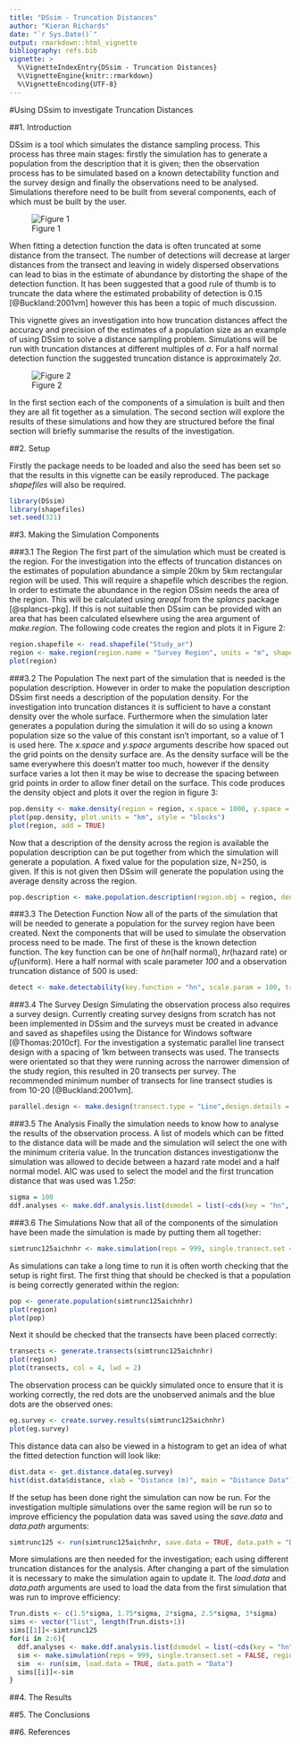 ```yaml
---
title: "DSsim - Truncation Distances"
author: "Kieran Richards"
date: "`r Sys.Date()`"
output: rmarkdown::html_vignette
bibliography: refs.bib
vignette: >
  %\VignetteIndexEntry{DSsim - Truncation Distances}
  %\VignetteEngine{knitr::rmarkdown}
  %\VignetteEncoding{UTF-8}
---
```

#Using DSsim to investigate Truncation Distances

##1. Introduction

DSsim is a tool which simulates the distance sampling process.  This process has three main stages: firstly the simulation has to generate a population from the description that it is given; then the observation process has to be simulated based on a known detectability function and the survey design and finally the observations need to be analysed.  Simulations therefore need to be built from several components, each of which must be built by the user.  

![Figure 1](SimulationDiagram.png)

When fitting a detection function the data is often truncated at some distance from the transect.  The number of detections will decrease at larger distances from the transect and leaving in widely dispersed observations can lead to bias in the estimate of abundance by distorting the shape of the detection function.  It has been suggested that a good rule of thumb is to truncate the data where the estimated probability of detection is 0.15 [@Buckland:2001vm] however this has been a topic of much discussion.

This vignette gives an investigation into how truncation distances affect the accuracy and precision of the estimates of a population size as an example of using DSsim to solve a distance sampling problem. Simulations will be run with truncation distances at different multiples of $\sigma$.  For a half normal detection function the suggested truncation distance is approximately 2$\sigma$.

![Figure 2](Rplot.png)

In the first section each of the components of a simulation is built and then they are all fit together as a simulation.  The second section will explore the results of these simulations and how they are structured before the final section will briefly summarise the results of the investigation. 

##2. Setup

Firstly the package needs to be loaded and also the seed has been set so that the results in this vignette can be easily reproduced.  The package _shapefiles_ will also be required. 
```r
library(DSsim)
library(shapefiles)
set.seed(321)
```

##3. Making the Simulation Components

###3.1 The Region
The first part of the simulation which must be created is the region.  For the investigation into the effects of truncation distances on the estimates of population abundance a simple 20km by 5km rectangular region will be used.  This will require a shapefile which describes the region.  In order to estimate the abundance in the region DSsim needs the area of the region.  This will be calculated using _areapl_ from the _splancs_ package [@splancs-pkg].  If this is not suitable then DSsim can be provided with an area that has been calculated elsewhere using the area argument of _make.region_.  The following code creates the region and plots it in Figure 2:
```r
region.shapefile <- read.shapefile("Study_ar")
region <- make.region(region.name = "Survey Region", units = "m", shapefile = region.shapefile)
plot(region)
```

###3.2 The Population
The next part of the simulation that is needed is the population description.  However in order to make the population description DSsim first needs a description of the population density.  For the investigation into truncation distances it is sufficient to have a constant density over the whole surface.  Furthermore when the simulation later generates a population during the simulation it will do so using a known population size so the value of this constant isn't important, so a value of 1 is used here.  The _x.space_ and _y.space_ arguments describe how spaced out the grid points on the density surface are.  As the density surface will be the same everywhere this doesn't matter too much, however if the density surface varies a lot then it may be wise to decrease the spacing between grid points in order to allow finer detail on the surface.  This code produces the density object and plots it over the region in figure 3:
```r
pop.density <- make.density(region = region, x.space = 1000, y.space = 1000, constant = 1) 
plot(pop.density, plot.units = "km", style = "blocks")
plot(region, add = TRUE)
```

Now that a description of the density across the region is available the population description can be put together from which the simulation will generate a population.  A fixed value for the population size, N=250, is given. If this is not given then DSsim will generate the population using the average density across the region.   
```r
pop.description <- make.population.description(region.obj = region, density.obj = pop.density, N = 250, fixed.N = TRUE)
```

###3.3 The Detection Function
Now all of the parts of the simulation that will be needed to generate a population for the survey region have been created.  Next the components that will be used to simulate the observation process need to be made.  The first of these is the known detection function.  The key function can be one of _hn_(half normal), _hr_(hazard rate) or _uf_(uniform).  Here a half normal with scale parameter _100_ and a observation truncation distance of 500 is used:
```r
detect <- make.detectability(key.function = "hn", scale.param = 100, truncation = 500)
```

###3.4 The Survey Design
Simulating the observation process also requires a survey  design.  Currently creating survey designs from scratch has not been implemented in DSsim and the surveys must be created in advance and saved as shapefiles using the Distance for Windows software [@Thomas:2010cf]. For the investigation a systematic parallel line transect design with a spacing of 1km between transects was used.  The transects were orientated so that they were running across the narrower dimension of the study region, this resulted in 20 transects per survey. The recommended minimum number of transects for line transect studies is from 10-20 [@Buckland:2001vm].
```r
parallel.design <- make.design(transect.type = "Line",design.details = c("Parallel","Systematic"),region.obj = region, path = "shapefiles")
```

###3.5 The Analysis
Finally the simulation needs to know how to analyse the results of the observation process.  A list of models which can be fitted to the distance data will be made and the simulation will select the one with the minimum criteria value.  In the truncation distances investigationw the simulation was allowed to decide between a hazard rate model and a half normal model.  AIC was used to select the model and the first truncation distance that was used was 1.25$\sigma$:
```r
sigma = 100
ddf.analyses <- make.ddf.analysis.list(dsmodel = list(~cds(key = "hn", formula = ~1), ~cds(key = "hr", formula = ~1)), method = "ds", criteria = "AIC", truncation = 1.25*sigma)
```

###3.6 The Simulations
Now that all of the components of the simulation have been made the simulation is made by putting them all together:
```r
simtrunc125aichnhr <- make.simulation(reps = 999, single.transect.set = FALSE, region.obj = region, design.obj = parallel.design, population.description.obj = pop.description, detectability.obj = detect, ddf.analyses.list = ddf.analyses)
```

As simulations can take a long time to run it is often worth checking that the setup is right first.
The first thing that should be checked is that a population is being correctly generated within the region:
```r
pop <- generate.population(simtrunc125aichnhr)
plot(region)
plot(pop)
```

Next it should be checked that the transects have been placed correctly:
```r
transects <- generate.transects(simtrunc125aichnhr)
plot(region)
plot(transects, col = 4, lwd = 2)
```

The observation process can be quickly simulated once to ensure that it is working correctly,  the red dots are the unobserved animals and the blue dots are the observed ones:
```r
eg.survey <- create.survey.results(simtrunc125aichnhr)
plot(eg.survey)
```

This distance data can also be viewed in a histogram to get an idea of what the fitted detection function will look like:
```r
dist.data <- get.distance.data(eg.survey)
hist(dist.data$distance, xlab = "Distance (m)", main = "Distance Data")
```

If the setup has been done right the simulation can now be run.  For the investigation multiple simulations over the same region will be run so to improve efficiency the population data was saved using the _save.data_ and _data.path_ arguments:
```r
simtrunc125 <- run(simtrunc125aichnhr, save.data = TRUE, data.path = "Data")
```

More simulations are then needed for the investigation; each using different truncation distances for the analysis.  After changing a part of the simulation it is necessary to make the simulation again to update it.  The _load.data_ and _data.path_ arguments are used to load the data from the first simulation that was run to improve efficiency:
```r
Trun.dists <- c(1.5*sigma, 1.75*sigma, 2*sigma, 2.5*sigma, 3*sigma)
sims <- vector("list", length(Trun.dists+1))
sims[[1]]<-simtrunc125
for(i in 2:6){
  ddf.analyses <- make.ddf.analysis.list(dsmodel = list(~cds(key = "hn", formula = ~1), ~cds(key = "hr", formula = ~1)), method = "ds", criteria = "AIC", truncation = Trun.dists[[i-1]])
  sim <- make.simulation(reps = 999, single.transect.set = FALSE, region.obj = region, design.obj = parallel.design, population.description.obj = pop.description, detectability.obj = detect, ddf.analyses.list = ddf.analyses)
  sim  <- run(sim, load.data = TRUE, data.path = "Data")
  sims[[i]]<-sim
}
```

##4. The Results

##5. The Conclusions

##6. References